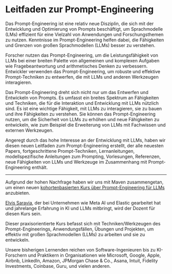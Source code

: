 # Leitfaden zur Prompt-Engineering

Das Prompt-Engineering ist eine relativ neue Disziplin, die sich mit der Entwicklung und Optimierung von Prompts beschäftigt, um Sprachmodelle (LMs) effizient für eine Vielzahl von Anwendungen und Forschungsthemen zu nutzen. Kenntnisse im Prompt-Engineering helfen dabei, die Fähigkeiten und Grenzen von großen Sprachmodellen (LLMs) besser zu verstehen.

Forscher nutzen das Prompt-Engineering, um die Leistungsfähigkeit von LLMs bei einer breiten Palette von allgemeinen und komplexen Aufgaben wie Fragebeantwortung und arithmetisches Denken zu verbessern. Entwickler verwenden das Prompt-Engineering, um robuste und effektive Prompt-Techniken zu entwerfen, die mit LLMs und anderen Werkzeugen interagieren.

Das Prompt-Engineering dreht sich nicht nur um das Entwerfen und Entwickeln von Prompts. Es umfasst ein breites Spektrum an Fähigkeiten und Techniken, die für die Interaktion und Entwicklung mit LLMs nützlich sind. Es ist eine wichtige Fähigkeit, mit LLMs zu interagieren, sie zu bauen und ihre Fähigkeiten zu verstehen. Sie können das Prompt-Engineering nutzen, um die Sicherheit von LLMs zu erhöhen und neue Fähigkeiten zu entwickeln, wie zum Beispiel die Erweiterung von LLMs mit Fachwissen und externen Werkzeugen.

Angeregt durch das hohe Interesse an der Entwicklung mit LLMs, haben wir diesen neuen Leitfaden zum Prompt-Engineering erstellt, der alle neuesten Papers, fortgeschrittene Prompt-Techniken, Lernanleitungen, modellspezifische Anleitungen zum Prompting, Vorlesungen, Referenzen, neue Fähigkeiten von LLMs und Werkzeuge im Zusammenhang mit Prompt-Engineering enthält.

---

Aufgrund der hohen Nachfrage haben wir uns mit Maven zusammengetan, um einen neuen [kohortenbasierten Kurs über Prompt-Engineering für LLMs](https://maven.com/dair-ai/prompt-engineering-llms) anzubieten.

[Elvis Saravia](https://www.linkedin.com/in/omarsar/), der bei Unternehmen wie Meta AI und Elastic gearbeitet hat und jahrelange Erfahrung in KI und LLMs mitbringt, wird der Dozent für diesen Kurs sein.

Dieser praxisorientierte Kurs befasst sich mit Techniken/Werkzeugen des Prompt-Engineerings, Anwendungsfällen, Übungen und Projekten, um effektiv mit großen Sprachmodellen (LLMs) zu arbeiten und sie zu entwickeln.

Unsere bisherigen Lernenden reichen von Software-Ingenieuren bis zu KI-Forschern und Praktikern in Organisationen wie Microsoft, Google, Apple, Airbnb, LinkedIn, Amazon, JPMorgan Chase & Co., Asana, Intuit, Fidelity Investments, Coinbase, Guru, und vielen anderen.
